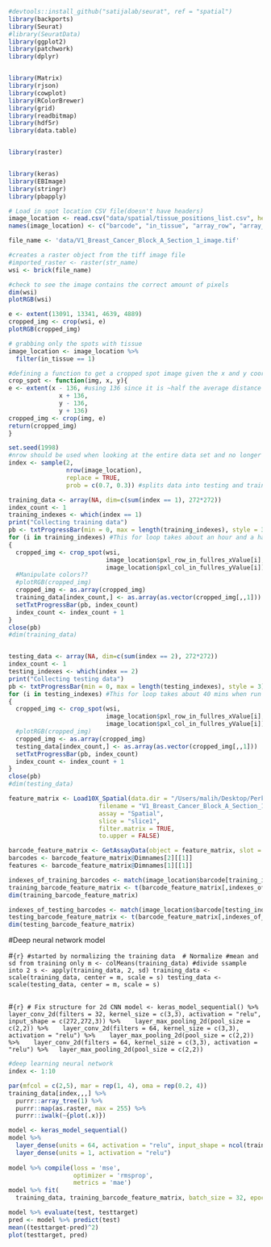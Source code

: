 

```r
#devtools::install_github("satijalab/seurat", ref = "spatial")
library(backports)
library(Seurat)
#library(SeuratData)
library(ggplot2)
library(patchwork)
library(dplyr)


library(Matrix)
library(rjson)
library(cowplot)
library(RColorBrewer)
library(grid)
library(readbitmap)
library(hdf5r)
library(data.table)


library(raster)


library(keras)
library(EBImage)
library(stringr)
library(pbapply)
```

```r
# Load in spot location CSV file(doesn't have headers)
image_location <- read.csv("data/spatial/tissue_positions_list.csv", header=FALSE)
names(image_location) <- c("barcode", "in_tissue", "array_row", "array_col", "pxl_col_in_fullres_yValue", "pxl_row_in_fullres_xValue")
```

```r
file_name <- 'data/V1_Breast_Cancer_Block_A_Section_1_image.tif'

#creates a raster object from the tiff image file
#imported_raster <- raster(str_name)
wsi <- brick(file_name)

#check to see the image contains the correct amount of pixels
dim(wsi)
plotRGB(wsi)

e <- extent(13091, 13341, 4639, 4889)
cropped_img <- crop(wsi, e)
plotRGB(cropped_img)
```

```r
# grabbing only the spots with tissue
image_location <- image_location %>%
  filter(in_tissue == 1)

#defining a function to get a cropped spot image given the x and y coordinates of the center of the spot
crop_spot <- function(img, x, y){
e <- extent(x - 136, #using 136 since it is ~half the average distance (273 pixels) between spot centers. We could consider using a different measure to more closely fit to the spot ratius.
              x + 136,
              y - 136,
              y + 136)
cropped_img <- crop(img, e)
return(cropped_img)
}
```

```r
set.seed(1998)
#nrow should be used when looking at the entire data set and no longer restricting to 500 spots
index <- sample(2,
                nrow(image_location),
                replace = TRUE,
                prob = c(0.7, 0.3)) #splits data into testing and training

training_data <- array(NA, dim=c(sum(index == 1), 272*272))
index_count <- 1 
training_indexes <- which(index == 1)
print("Collecting training data")
pb <- txtProgressBar(min = 0, max = length(training_indexes), style = 3)
for (i in training_indexes) #This for loop takes about an hour and a half when run on all spots
{
  cropped_img <- crop_spot(wsi, 
                           image_location$pxl_row_in_fullres_xValue[i], 
                           image_location$pxl_col_in_fullres_yValue[i])
  #Manipulate colors??
  #plotRGB(cropped_img) 
  cropped_img <- as.array(cropped_img)
  training_data[index_count,] <- as.array(as.vector(cropped_img[,,1]))
  setTxtProgressBar(pb, index_count)
  index_count <- index_count + 1
}
close(pb)
#dim(training_data)


testing_data <- array(NA, dim=c(sum(index == 2), 272*272))
index_count <- 1
testing_indexes <- which(index == 2)
print("Collecting testing data")
pb <- txtProgressBar(min = 0, max = length(testing_indexes), style = 3)
for (i in testing_indexes) #This for loop takes about 40 mins when run on all spots
{
  cropped_img <- crop_spot(wsi, 
                           image_location$pxl_row_in_fullres_xValue[i], 
                           image_location$pxl_col_in_fullres_yValue[i])
  #plotRGB(cropped_img)
  cropped_img <- as.array(cropped_img)
  testing_data[index_count,] <- as.array(as.vector(cropped_img[,,1]))
  setTxtProgressBar(pb, index_count)
  index_count <- index_count + 1
}
close(pb)
#dim(testing_data)
```

```r
feature_matrix <- Load10X_Spatial(data.dir = "/Users/malih/Desktop/Perkins_Lab_ST/Identifying (usable) image spots/data",
                         filename = "V1_Breast_Cancer_Block_A_Section_1_filtered_feature_bc_matrix.h5",
                         assay = "Spatial",
                         slice = "slice1",
                         filter.matrix = TRUE,
                         to.upper = FALSE)

barcode_feature_matrix <- GetAssayData(object = feature_matrix, slot = "counts")
barcodes <- barcode_feature_matrix@Dimnames[2][[1]]
features <- barcode_feature_matrix@Dimnames[1][[1]]

indexes_of_training_barcodes <- match(image_location$barcode[training_indexes], barcodes)
training_barcode_feature_matrix <- t(barcode_feature_matrix[,indexes_of_training_barcodes])
dim(training_barcode_feature_matrix)

indexes_of_testing_barcodes <- match(image_location$barcode[testing_indexes], barcodes)
testing_barcode_feature_matrix <- t(barcode_feature_matrix[,indexes_of_testing_barcodes])
dim(testing_barcode_feature_matrix)
```

#Deep neural network model

#```{r}
#started by normalizing the training data 
# Normalize
#mean and sd from training only
m <- colMeans(training_data)
#divide ssample into 2
s <- apply(training_data, 2, sd)
training_data <- scale(training_data, center = m, scale = s)
testing_data <- scale(testing_data, center = m, scale = s)
```

```r

```


#```{r}
# Fix structure for 2d CNN
model <- keras_model_sequential() %>% 
  layer_conv_2d(filters = 32, kernel_size = c(3,3), activation = "relu", 
                input_shape = c(272,272,3)) %>% 
  layer_max_pooling_2d(pool_size = c(2,2)) %>% 
  layer_conv_2d(filters = 64, kernel_size = c(3,3), activation = "relu") %>% 
  layer_max_pooling_2d(pool_size = c(2,2)) %>% 
  layer_conv_2d(filters = 64, kernel_size = c(3,3), activation = "relu") %>%
  layer_max_pooling_2d(pool_size = c(2,2))
```

```r
#deep learning neural network
index <- 1:10

par(mfcol = c(2,5), mar = rep(1, 4), oma = rep(0.2, 4))
training_data[index,,,] %>% 
  purrr::array_tree(1) %>%
  purrr::map(as.raster, max = 255) %>%
  purrr::iwalk(~{plot(.x)})

model <- keras_model_sequential() 
model %>% 
  layer_dense(units = 64, activation = "relu", input_shape = ncol(training_data)) %>%
  layer_dense(units = 1, activation = "relu")
  
model %>% compile(loss = 'mse',
                  optimizer = 'rmsprop',
                  metrics = 'mae')
model %>% fit( 
  training_data, training_barcode_feature_matrix, batch_size = 32, epochs = 10)

```

```r

model %>% evaluate(test, testtarget)
pred <- model %>% predict(test)
mean((testtarget-pred)^2)
plot(testtarget, pred)
```

```r

```


